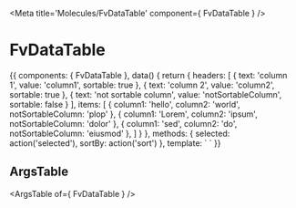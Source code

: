 
<Meta title='Molecules/FvDataTable' component={ FvDataTable } />

# FvDataTable

<Canvas>
<Story name='Common' height='150px'>{{
  components: { FvDataTable },
  data() {
    return {
      headers: [
        {
          text: 'column 1',
          value: 'column1',
          sortable: true
        },
        {
          text: 'column 2',
          value: 'column2',
          sortable: true
        },
        {
          text: 'not sortable column',
          value: 'notSortableColumn',
          sortable: false
        }
      ],
      items: [
        {
          column1: 'hello',
          column2: 'world',
          notSortableColumn: 'plop'
        },
        {
          column1: 'Lorem',
          column2: 'ipsum',
          notSortableColumn: 'dolor'
        },
        {
          column1: 'sed',
          column2: 'do',
          notSortableColumn: 'eiusmod'
        },
      ]
    }
  },
  methods: {
    selected: action('selected'),
    sortBy: action('sort')
  },
  template: `<FvDataTable
    :headers="headers"
    :items="items"
    @dataTable:selected="selected"
    @dataTable:sortBy="sortBy"
  >
  </FvDataTable>`
}}</Story>
</Canvas>

## ArgsTable

<ArgsTable of={ FvDataTable } />
